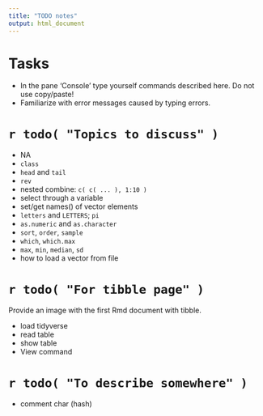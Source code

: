 ```yaml
---
title: "TODO notes"
output: html_document
---
```


# Tasks

- In the pane 'Console' type yourself commands described here. Do not use copy/paste!
- Familiarize with error messages caused by typing errors.


# `r todo( "Topics to discuss" )`

- NA
- `class`
- `head` and `tail`
- `rev`
- nested combine: `c( c( ... ), 1:10 )`
- select through a variable
- set/get names() of vector elements
- `letters` and `LETTERS`; `pi`
- `as.numeric` and `as.character`
- `sort`, `order`, `sample`
- `which`, `which.max`
- `max`, `min`, `median`, `sd`
- how to load a vector from file


# `r todo( "For tibble page" )`

Provide an image with the first Rmd document with tibble.

- load tidyverse
- read table
- show table
- View command

# `r todo( "To describe somewhere" )`

- comment char (hash)

